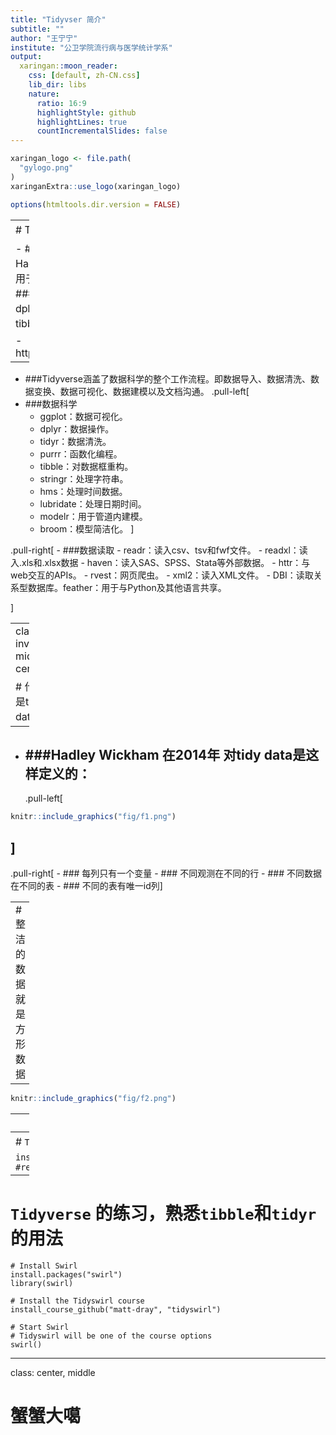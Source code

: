 ```yaml
---
title: "Tidyvser 简介"
subtitle: ""
author: "王宁宁"
institute: "公卫学院流行病与医学统计学系"
output:
  xaringan::moon_reader:
    css: [default, zh-CN.css]
    lib_dir: libs
    nature:
      ratio: 16:9
      highlightStyle: github
      highlightLines: true
      countIncrementalSlides: false
---
```

```r
xaringan_logo <- file.path(
  "gylogo.png"
)
xaringanExtra::use_logo(xaringan_logo)
```




```r
options(htmltools.dir.version = FALSE)
```


---
# Tidyvse 是什么？

- ### Tidyverse是由R语言大神Hadley Wickham开发的一系列用于**数据科学**的R语言包集合。
- ###包括的包主要有ggplot2，dplyr，tidyr，readr，purrr，tibble，stringr， forcats。

- https://tidyverse.tidyverse.org/

---

- ###Tidyverse涵盖了数据科学的整个工作流程。即数据导入、数据清洗、数据变换、数据可视化、数据建模以及文档沟通。
.pull-left[
- ###数据科学
  - ggplot：数据可视化。
  - dplyr：数据操作。
  - tidyr：数据清洗。
  - purrr：函数化编程。
  - tibble：对数据框重构。
  - stringr：处理字符串。
  - hms：处理时间数据。
  - lubridate：处理日期时间。
  - modelr：用于管道内建模。
  - broom：模型简洁化。
]

.pull-right[
- ###数据读取
  - readr：读入csv、tsv和fwf文件。
  - readxl：读入.xls和.xlsx数据
  - haven：读入SAS、SPSS、Stata等外部数据。
  - httr：与web交互的APIs。
  - rvest：网页爬虫。
  - xml2：读入XML文件。
  - DBI：读取关系型数据库。feather：用于与Python及其他语言共享。

]




---
class: inverse, middle, center


# 什么是tidy data？


---

- ###Hadley Wickham 在2014年 对tidy data是这样定义的：
--
.pull-left[
```r
knitr::include_graphics("fig/f1.png")
```
]
--
.pull-right[
- ### 每列只有一个变量
- ### 不同观测在不同的行
- ### 不同数据在不同的表
- ### 不同的表有唯一id列
]

---
# 整洁的数据就是方形数据

-- 

```r
knitr::include_graphics("fig/f2.png")
```




---
class: center, middle

# 学习`tibble`


#打开：https://tibble.tidyverse.org/




---
# `Tidyverse`的安装：



```
install.packages("tidyverse")
#require("tidyverse")
```

--

# `Tidyverse` 的练习，熟悉`tibble`和`tidyr`的用法


```
# Install Swirl
install.packages("swirl")
library(swirl)

# Install the Tidyswirl course
install_course_github("matt-dray", "tidyswirl")

# Start Swirl
# Tidyswirl will be one of the course options
swirl()
```

---

class: center, middle

# 蟹蟹大噶


